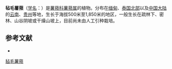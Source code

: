 {{Speciesbox
| name = 毡毛薯蓣
| status = 
| status_system = 
| image =
| genus = Dioscorea
| species = velutipes
| authority = Prain et Burkill
}}

'''毡毛薯蓣'''（[[学名|学名]]：{{lang|la|''Dioscorea velutipes''}}）是[[薯蓣科|薯蓣科]][[薯蓣属|薯蓣属]]的植物。分布在[[缅甸|缅甸]]、[[泰国北部|泰国北部]]以及[[中国大陆|中国大陆]]的[[云南|云南]]、[[贵州|贵州]]等地，生长于海拔500米至1,850米的地区，一般生长在疏林下、密林、山谷阴坡或干燥山坡上，目前尚未由人工引种栽培。

== 参考文献 ==
<div class="references-small">
* {{cite web| url =http://www.bioinfo.cn/db05/KmzwSpecies.php?action=view&id=7740| title =毡毛薯蓣| work =《中国高等植物数据库全库》| publisher =中国科学院微生物研究所| author =昆明植物研究所| accessdate =2009-02-24| deadurl =yes| archiveurl =https://web.archive.org/web/20160305094637/http://www.bioinfo.cn/db05/KmzwSpecies.php?action=view&id=7740| archivedate =2016-03-05}}
</div>
{{Taxonbar|from=Q11128755}}

[[Category:薯蓣属|毡毛薯蓣]]


{{植物小作品}}